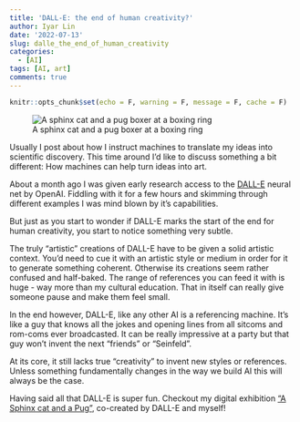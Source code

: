 ```yaml
---
title: 'DALL-E: the end of human creativity?'
author: Iyar Lin
date: '2022-07-13'
slug: dalle_the_end_of_human_creativity
categories:
  - [AI]
tags: [AI, art]
comments: true
---
```


```r
knitr::opts_chunk$set(echo = F, warning = F, message = F, cache = F)
```

![A sphinx cat and a pug boxer at a boxing ring](/post/dalle_the_end_of_human_creativity_files/DALL·E 2022-07-10 20.25.17 - A sphinx cat boxer at a boxing ring_DALL·E 2022-07-10 20.40.47 - try2.jpg)

Usually I post about how I instruct machines to translate my ideas into scientific discovery. This time around I'd like to discuss something a bit different: How machines can help turn ideas into art.

About a month ago I was given early research access to the [DALL-E](https://openai.com/dall-e-2/) neural net by OpenAI. 
Fiddling with it for a few hours and skimming through different examples I was 
mind blown by it's capabilities.

But just as you start to wonder if DALL-E marks the start of the end for human creativity, you start to notice something very subtle.

The truly "artistic" creations of DALL-E have to be given a solid artistic context. You'd need to cue it with an artistic style or medium in order for it to generate something coherent. Otherwise its creations seem rather confused and half-baked. The range of references you can feed it with is huge - way more than my cultural education. That in itself can really give someone pause and make them feel small.

In the end however, DALL-E, like any other AI is a referencing machine. It's like a guy that knows all the jokes and opening lines from all sitcoms and rom-coms ever broadcasted. It can be really impressive at a party but that guy won't invent the next "friends" or “Seinfeld”. 

At its core, it still lacks true “creativity” to invent new styles or references. Unless something fundamentally changes in the way we build AI this will always be the case.

Having said all that DALL-E is super fun. Checkout my digital exhibition ["A Sphinx cat and a Pug"](https://photos.app.goo.gl/a4spmCQyXm86wKmb6), co-created by DALL-E and myself!